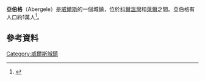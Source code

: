 {{noteTA
| T  = zh-cn:阿贝尔格莱; zh-tw:亞伯格
| 1  = zh-cn:阿贝尔格莱; zh-tw:亞伯格
}} 

{{Infobox UK place 
|static_image_name = The 1868 Rail Disaster Memorial - geograph.org.uk - 377402.jpg
|static_image_caption = 
|country=                     Wales
|welsh_name =
|constituency_welsh_assembly= [[Clwyd_West_(National_Assembly_for_Wales_constituency)|Clwyd West]]
|official_name=               Abergele
|latitude=                    53.28
|longitude=                   -3.58
|unitary_wales=               [[Conwy_(county_borough)|Conwy]]
|community_wales=             Abergele
|lieutenancy_wales=           [[Clwyd|Clwyd]]
|constituency_westminster=    [[西克盧伊德_(英國國會選區)|西克盧伊德]]
|post_town=                   ABERGELE
|postcode_district=           LL22
|postcode_area=               LL
|dial_code=                   01745
|os_grid_reference=           SH945775
| population = 10,577
| population_ref = ''(2011)''
}}
'''亞伯格'''（Abergele）是[[威爾斯|威爾斯]]的一個城鎮，位於[[科爾溫灣|科爾溫灣]]和[[萊爾_(威爾斯)|萊爾]]之間。亞伯格有人口約1萬人<ref>{{Cite web |url=http://www.neighbourhood.statistics.gov.uk/dissemination/viewFullDataset.do;jsessionid=ac1f930b30d5949f8001401f4363ae9beb81c0a9b241?instanceSelection=03070&productId=779&$ph=60_61&datasetInstanceId=3070&startColumn=1&numberOfColumns=8&containerAreaId=790561&nsjs=true&nsck=true&nssvg=false&nswid=1280 |title=Office for National Statistics : ''Census 2001 : Parish Headcounts : Conwy'' |access-date=2016-03-25 |archive-url=https://web.archive.org/web/20120829060522/http://www.neighbourhood.statistics.gov.uk/dissemination/viewFullDataset.do;jsessionid=ac1f930b30d5949f8001401f4363ae9beb81c0a9b241?instanceSelection=03070&productId=779&$ph=60_61&datasetInstanceId=3070&startColumn=1&numberOfColumns=8&containerAreaId=790561&nsjs=true&nsck=true&nssvg=false&nswid=1280 |archive-date=2012-08-29 |dead-url=yes }}</ref>。
==參考資料==
{{Reflist}}
[[Category:威爾斯城鎮|Category:威爾斯城鎮]]